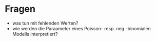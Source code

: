 # Fragen

* was tun mit fehlenden Werten?
* wie werden die Paraameter eines Poisson- resp. neg.-binomialen Modells interpretiert?